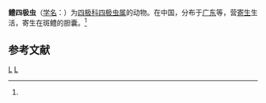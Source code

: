 {{Speciesbox
| genus = Chloromyxum
| species = ophiocephali
| authority = (Chen, 1998)<ref name='id9280'>{{cite web| url =http://www.bioinfo.cn/db05/BjdwSpecies.php?action=view&id=9280| title =鳢四极虫| work =《中国动物物种编目数据库》| publisher =中国科学院微生物研究所| author =中国科学院动物研究所| accessdate =2009-04-16| deadurl =yes| archiveurl =https://web.archive.org/web/20160305025646/http://www.bioinfo.cn/db05/BjdwSpecies.php?action=view&id=9280| archivedate =2016-03-05}}</ref>
}}

'''鳢四极虫'''（[[学名|学名]]：{{lang|la|''Chloromyxum ophiocephali''}}）为[[四极科|四极科]][[四极虫属|四极虫属]]的动物。在中国，分布于[[广东|广东]]等，营[[寄生|寄生]]生活，寄生在斑鳢的胆囊。<ref name='id9280'/>

== 参考文献 ==
{{reflist}}

{{Taxonbar}}

[[Category:1998年描述的动物|L]]
[[Category:四极虫属|L]]


{{Cnidarian-stub}}